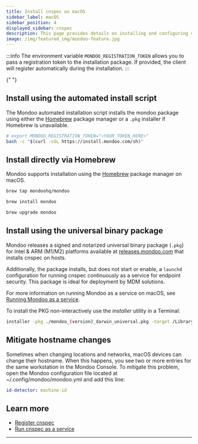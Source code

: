 ```yaml
---
title: Install cnspec on macOS
sidebar_label: macOS
sidebar_position: 4
displayed_sidebar: cnspec
description: This page provides details on installing and configuring cnspec on macOS.
image: /img/featured_img/mondoo-feature.jpg
---
```


:::info
The environment variable `MONDOO_REGISTRATION_TOKEN` allows you to pass a registration token to the installation package. If provided, the client will register automatically during the installation.
:::


<Partial />{" "}

## Install using the automated install script

The Mondoo automated installation script installs the mondoo package using either the [Homebrew](https://brew.sh) package manager or a `.pkg` installer if Homebrew is unavailable.

```bash
# export MONDOO_REGISTRATION_TOKEN="<YOUR_TOKEN_HERE>"
bash -c "$(curl -sSL https://install.mondoo.com/sh)"
```

## Install directly via Homebrew

Mondoo supports installation using the [Homebrew](https://brew.sh) package manager on macOS.

```bash title="Add the Mondoo tap"
brew tap mondoohq/mondoo
```

```bash title="Install mondoo package with brew"
brew install mondoo
```

```bash title="Upgrade mondoo package with brew"
brew upgrade mondoo
```

## Install using the universal binary package

Mondoo releases a signed and notarized universal binary package (`.pkg`) for Intel & ARM (M1/M2) platforms available at [releases.mondoo.com](https://releases.mondoo.com/mondoo/latest) that installs cnspec on hosts.

Additionally, the package installs, but does not start or enable, a `launchd` configuration for running cnspec continuously as a service for endpoint security. This package is ideal for deployment by MDM solutions.

For more information on running Mondoo as a service on macOS, see [Running Mondoo as a service](/cnspec/cnspec-adv-install/service).

To install the PKG non-interactively use the _installer_ utility in a Terminal:

```bash
installer -pkg ./mondoo_(version)_darwin_universal.pkg -target /Library
```

## Mitigate hostname changes

Sometimes when changing locations and networks, macOS devices can change their hostname. When this happens, you see two or more entries for the same workstation in the Mondoo Console. To mitigate this problem, open the Mondoo configuration file located at ~/.config/mondoo/mondoo.yml and add this line:

```yaml
id-detector: machine-id
```

## Learn more

- [Register cnspec](/cnspec/cnspec-adv-install/registration)
- [Run cnspec as a service](/cnspec/cnspec-adv-install/service)

---
